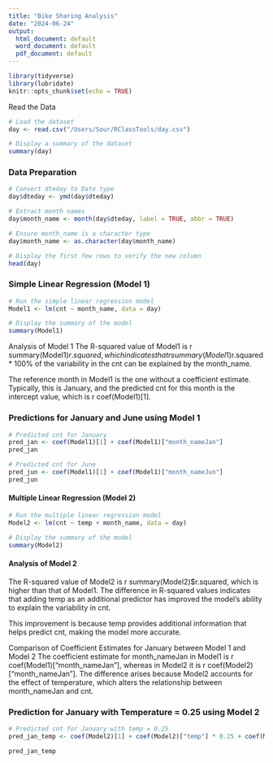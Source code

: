 ```yaml
---
title: "Bike Sharing Analysis"
date: "2024-06-24"
output:
  html_document: default
  word_document: default
  pdf_document: default
---
```


```r
library(tidyverse)
library(lubridate)
knitr::opts_chunk$set(echo = TRUE)
```

Read the Data
```r

# Load the dataset
day <- read.csv("/Users/Sour/RClassTools/day.csv")

# Display a summary of the dataset
summary(day)
```

### Data Preparation
```r
# Convert dteday to Date type
day$dteday <- ymd(day$dteday)

# Extract month names
day$month_name <- month(day$dteday, label = TRUE, abbr = TRUE)

# Ensure month_name is a character type
day$month_name <- as.character(day$month_name)

# Display the first few rows to verify the new column
head(day)
```
### Simple Linear Regression (Model 1)

```r
# Run the simple linear regression model
Model1 <- lm(cnt ~ month_name, data = day)

# Display the summary of the model
summary(Model1)
```
Analysis of Model 1
The R-squared value of Model1 is r summary(Model1)$r.squared, which indicates that r summary(Model1)$r.squared * 100% of the variability in the cnt can be explained by the month_name.

The reference month in Model1 is the one without a coefficient estimate. Typically, this is January, and the predicted cnt for this month is the intercept value, which is r coef(Model1)[1].

### Predictions for January and June using Model 1
```r
# Predicted cnt for January
pred_jan <- coef(Model1)[1] + coef(Model1)["month_nameJan"]
pred_jan

# Predicted cnt for June
pred_jun <- coef(Model1)[1] + coef(Model1)["month_nameJun"]
pred_jun


```

#### Multiple Linear Regression (Model 2)
```r
# Run the multiple linear regression model
Model2 <- lm(cnt ~ temp + month_name, data = day)

# Display the summary of the model
summary(Model2)
```
#### Analysis of Model 2
The R-squared value of Model2 is r summary(Model2)$r.squared, which is higher than that of Model1. The difference in R-squared values indicates that adding temp as an additional predictor has improved the model's ability to explain the variability in cnt.

This improvement is because temp provides additional information that helps predict cnt, making the model more accurate.

Comparison of Coefficient Estimates for January between Model 1 and Model 2
The coefficient estimate for month_nameJan in Model1 is r coef(Model1)["month_nameJan"], whereas in Model2 it is r coef(Model2)["month_nameJan"]. The difference arises because Model2 accounts for the effect of temperature, which alters the relationship between month_nameJan and cnt.

### Prediction for January with Temperature = 0.25 using Model 2
```r
# Predicted cnt for January with temp = 0.25
pred_jan_temp <- coef(Model2)[1] + coef(Model2)["temp"] * 0.25 + coef(Model2)["month_nameJan"]

pred_jan_temp
```
